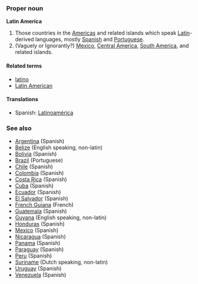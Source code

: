 ===Proper noun===
'''Latin America'''

# Those countries in the [[Americas]] and related islands which speak [[Latin]]-derived languages, mostly [[Spanish]] and [[Portuguese]].
# (Vaguely or Ignorantly?) [[Mexico]], [[Central America]], [[South America]], and related islands.

====Related terms====
*[[latino]]
*[[Latin American]]

====Translations====
*Spanish: [[Latinoamérica]]

===See also===
*[[Argentina]] (Spanish)
*[[Belize]] (English speaking, non-latin)
*[[Bolivia]] (Spanish)
*[[Brazil]] (Portuguese)
*[[Chile]] (Spanish)
*[[Colombia]] (Spanish)
*[[Costa Rica]] (Spanish)
*[[Cuba]] (Spanish)
*[[Ecuador]] (Spanish)
*[[El Salvador]] (Spanish)
*[[French Guiana]] (French)
*[[Guatemala]] (Spanish)
*[[Guyana]] (English speaking, non-latin)
*[[Honduras]] (Spanish)
*[[Mexico]] (Spanish)
*[[Nicaragua]] (Spanish)
*[[Panama]] (Spanish)
*[[Paraguay]] (Spanish)
*[[Peru]] (Spanish)
*[[Suriname]] (Dutch speaking, non-latin)
*[[Uruguay]] (Spanish)
*[[Venezuela]] (Spanish)